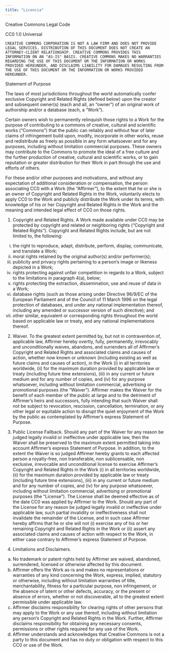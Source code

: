 ```yaml
---
title: "Licencia"
---
```


Creative Commons Legal Code

CC0 1.0 Universal

```         
CREATIVE COMMONS CORPORATION IS NOT A LAW FIRM AND DOES NOT PROVIDE
LEGAL SERVICES. DISTRIBUTION OF THIS DOCUMENT DOES NOT CREATE AN
ATTORNEY-CLIENT RELATIONSHIP. CREATIVE COMMONS PROVIDES THIS
INFORMATION ON AN "AS-IS" BASIS. CREATIVE COMMONS MAKES NO WARRANTIES
REGARDING THE USE OF THIS DOCUMENT OR THE INFORMATION OR WORKS
PROVIDED HEREUNDER, AND DISCLAIMS LIABILITY FOR DAMAGES RESULTING FROM
THE USE OF THIS DOCUMENT OR THE INFORMATION OR WORKS PROVIDED
HEREUNDER.
```

Statement of Purpose

The laws of most jurisdictions throughout the world automatically confer exclusive Copyright and Related Rights (defined below) upon the creator and subsequent owner(s) (each and all, an "owner") of an original work of authorship and/or a database (each, a "Work").

Certain owners wish to permanently relinquish those rights to a Work for the purpose of contributing to a commons of creative, cultural and scientific works ("Commons") that the public can reliably and without fear of later claims of infringement build upon, modify, incorporate in other works, reuse and redistribute as freely as possible in any form whatsoever and for any purposes, including without limitation commercial purposes. These owners may contribute to the Commons to promote the ideal of a free culture and the further production of creative, cultural and scientific works, or to gain reputation or greater distribution for their Work in part through the use and efforts of others.

For these and/or other purposes and motivations, and without any expectation of additional consideration or compensation, the person associating CC0 with a Work (the "Affirmer"), to the extent that he or she is an owner of Copyright and Related Rights in the Work, voluntarily elects to apply CC0 to the Work and publicly distribute the Work under its terms, with knowledge of his or her Copyright and Related Rights in the Work and the meaning and intended legal effect of CC0 on those rights.

1.  Copyright and Related Rights. A Work made available under CC0 may be protected by copyright and related or neighboring rights ("Copyright and Related Rights"). Copyright and Related Rights include, but are not limited to, the following:

<!-- -->

i.  the right to reproduce, adapt, distribute, perform, display, communicate, and translate a Work;
ii. moral rights retained by the original author(s) and/or performer(s);
iii. publicity and privacy rights pertaining to a person's image or likeness depicted in a Work;
iv. rights protecting against unfair competition in regards to a Work, subject to the limitations in paragraph 4(a), below;
v.  rights protecting the extraction, dissemination, use and reuse of data in a Work;
vi. database rights (such as those arising under Directive 96/9/EC of the European Parliament and of the Council of 11 March 1996 on the legal protection of databases, and under any national implementation thereof, including any amended or successor version of such directive); and
vii. other similar, equivalent or corresponding rights throughout the world based on applicable law or treaty, and any national implementations thereof.

<!-- -->

2.  Waiver. To the greatest extent permitted by, but not in contravention of, applicable law, Affirmer hereby overtly, fully, permanently, irrevocably and unconditionally waives, abandons, and surrenders all of Affirmer's Copyright and Related Rights and associated claims and causes of action, whether now known or unknown (including existing as well as future claims and causes of action), in the Work (i) in all territories worldwide, (ii) for the maximum duration provided by applicable law or treaty (including future time extensions), (iii) in any current or future medium and for any number of copies, and (iv) for any purpose whatsoever, including without limitation commercial, advertising or promotional purposes (the "Waiver"). Affirmer makes the Waiver for the benefit of each member of the public at large and to the detriment of Affirmer's heirs and successors, fully intending that such Waiver shall not be subject to revocation, rescission, cancellation, termination, or any other legal or equitable action to disrupt the quiet enjoyment of the Work by the public as contemplated by Affirmer's express Statement of Purpose.

3.  Public License Fallback. Should any part of the Waiver for any reason be judged legally invalid or ineffective under applicable law, then the Waiver shall be preserved to the maximum extent permitted taking into account Affirmer's express Statement of Purpose. In addition, to the extent the Waiver is so judged Affirmer hereby grants to each affected person a royalty-free, non transferable, non sublicensable, non exclusive, irrevocable and unconditional license to exercise Affirmer's Copyright and Related Rights in the Work (i) in all territories worldwide, (ii) for the maximum duration provided by applicable law or treaty (including future time extensions), (iii) in any current or future medium and for any number of copies, and (iv) for any purpose whatsoever, including without limitation commercial, advertising or promotional purposes (the "License"). The License shall be deemed effective as of the date CC0 was applied by Affirmer to the Work. Should any part of the License for any reason be judged legally invalid or ineffective under applicable law, such partial invalidity or ineffectiveness shall not invalidate the remainder of the License, and in such case Affirmer hereby affirms that he or she will not (i) exercise any of his or her remaining Copyright and Related Rights in the Work or (ii) assert any associated claims and causes of action with respect to the Work, in either case contrary to Affirmer's express Statement of Purpose.

4.  Limitations and Disclaimers.

<!-- -->

a.  No trademark or patent rights held by Affirmer are waived, abandoned, surrendered, licensed or otherwise affected by this document.
b.  Affirmer offers the Work as-is and makes no representations or warranties of any kind concerning the Work, express, implied, statutory or otherwise, including without limitation warranties of title, merchantability, fitness for a particular purpose, non infringement, or the absence of latent or other defects, accuracy, or the present or absence of errors, whether or not discoverable, all to the greatest extent permissible under applicable law.
c.  Affirmer disclaims responsibility for clearing rights of other persons that may apply to the Work or any use thereof, including without limitation any person's Copyright and Related Rights in the Work. Further, Affirmer disclaims responsibility for obtaining any necessary consents, permissions or other rights required for any use of the Work.
d.  Affirmer understands and acknowledges that Creative Commons is not a party to this document and has no duty or obligation with respect to this CC0 or use of the Work.
